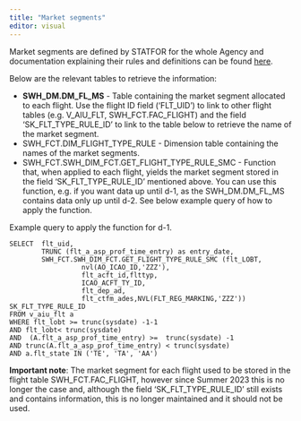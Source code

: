 ```yaml
---
title: "Market segments"
editor: visual
---
```


Market segments are defined by STATFOR for the whole Agency and documentation explaining their rules and definitions can be found [here](https://www.eurocontrol.int/publication/market-segment-rules).

Below are the relevant tables to retrieve the information:

-   **SWH_DM.DM_FL_MS** - Table containing the market segment allocated to each flight. Use the flight ID field ('FLT_UID') to link to other flight tables (e.g. V_AIU_FLT, SWH_FCT.FAC_FLIGHT) and the field 'SK_FLT_TYPE_RULE_ID' to link to the table below to retrieve the name of the market segment.
-   SWH_FCT.DIM_FLIGHT_TYPE_RULE - Dimension table containing the names of the market segments.
-   SWH_FCT.SWH_DIM_FCT.GET_FLIGHT_TYPE_RULE_SMC - Function that, when applied to each flight, yields the market segment stored in the field 'SK_FLT_TYPE_RULE_ID' mentioned above. You can use this function, e.g. if you want data up until d-1, as the SWH_DM.DM_FL_MS contains data only up until d-2. See below example query of how to apply the function.

Example query to apply the function for d-1.

``` code
SELECT  flt_uid, 
        TRUNC (flt_a_asp_prof_time_entry) as entry_date,
        SWH_FCT.SWH_DIM_FCT.GET_FLIGHT_TYPE_RULE_SMC (flt_LOBT,
                  nvl(AO_ICAO_ID,'ZZZ'),
                  flt_acft_id,flttyp,
                  ICAO_ACFT_TY_ID,
                  flt_dep_ad,
                  flt_ctfm_ades,NVL(FLT_REG_MARKING,'ZZZ')) SK_FLT_TYPE_RULE_ID
FROM v_aiu_flt a 
WHERE flt_lobt >= trunc(sysdate) -1-1   
AND flt_lobt< trunc(sysdate) 
AND  (A.flt_a_asp_prof_time_entry) >=  trunc(sysdate) -1  
AND trunc(A.flt_a_asp_prof_time_entry) < trunc(sysdate) 
AND a.flt_state IN ('TE', 'TA', 'AA')
```

**Important note**: The market segment for each flight used to be stored in the flight table SWH_FCT.FAC_FLIGHT, however since Summer 2023 this is no longer the case and, although the field 'SK_FLT_TYPE_RULE_ID' still exists and contains information, this is no longer maintained and it should not be used.
